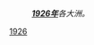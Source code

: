 {{Portal|歷史}}
:'''''[[1926年|1926年]]'''各大洲。''
{{Year by category
| m = 1
| c = 9
| d = 2
| y = 6
| cat = 各大洲
| sortkey = continent
| in = 
| parent = 依大洲劃分的20世紀各年
}}

[[Category:1920年代各大洲|1926]]